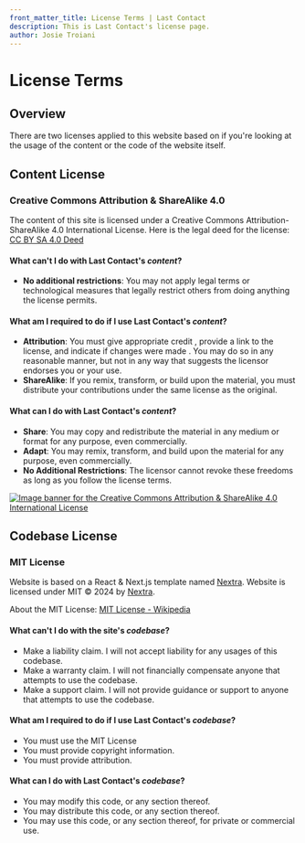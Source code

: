 ```yaml
---
front_matter_title: License Terms | Last Contact
description: This is Last Contact's license page.
author: Josie Troiani
---
```

# License Terms

## Overview

There are two licenses applied to this website based on if you're looking at the usage of the content or the code of the website itself.

## Content License

### Creative Commons Attribution & ShareAlike 4.0

The content of this site is licensed under a Creative Commons Attribution-ShareAlike 4.0 International License. Here is the legal deed for the license: [CC BY SA 4.0 Deed](https://creativecommons.org/licenses/by-sa/4.0)

#### What can't I do with Last Contact's *content*?

- **No additional restrictions**: You may not apply legal terms or technological measures that legally restrict others from doing anything the license permits.

#### What am I required to do if I use Last Contact's *content*?

- **Attribution**: You must give appropriate credit , provide a link to the license, and indicate if changes were made . You may do so in any reasonable manner, but not in any way that suggests the licensor endorses you or your use.
- **ShareAlike**: If you remix, transform, or build upon the material, you must distribute your contributions under the same license as the original.

#### What can I do with Last Contact's *content*?

- **Share**: You may copy and redistribute the material in any medium or format for any purpose, even commercially.
- **Adapt**: You may remix, transform, and build upon the material for any purpose, even commercially.
- **No Additional Restrictions**: The licensor cannot revoke these freedoms as long as you follow the license terms.

[![Image banner for the Creative Commons Attribution & ShareAlike 4.0 International License ](/images/bysa-88x31.png)](https://creativecommons.org/licenses/by-sa/4.0)

## Codebase License

### MIT License

Website is based on a React & Next.js template named [Nextra](https://nextra.site/).
Website is licensed under MIT © 2024 by [Nextra](https://nextra.site/).

About the MIT License: [MIT License - Wikipedia](https://en.wikipedia.org/wiki/MIT_License)

#### What can't I do with the site's *codebase*?

- Make a liability claim. I will not accept liability for any usages of this codebase.
- Make a warranty claim. I will not financially compensate anyone that attempts to use the codebase.
- Make a support claim. I will not provide guidance or support to anyone that attempts to use the codebase.

#### What am I required to do if I use Last Contact's *codebase*?

- You must use the MIT License
- You must provide copyright information.
- You must provide attribution.

#### What can I do with Last Contact's *codebase*?

- You may modify this code, or any section thereof.
- You may distribute this code, or any section thereof.
- You may use this code, or any section thereof, for private or commercial use.
